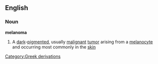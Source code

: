 ==English==
===Noun===
{{wikipedia}}
'''melanoma'''
#A [[dark]]-[[pigment]]ed, usually [[malignant]] [[tumor]] arising from a [[melanocyte]] and occurring most commonly in the [[skin]]
[[Category:Greek derivations]]